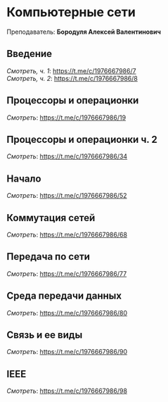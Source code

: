 ﻿# Компьютерные сети

Преподаватель: **Бородуля Алексей Валентинович**

## Введение

*Смотреть, ч. 1*: https://t.me/c/1976667986/7 \
*Смотреть, ч. 2*: https://t.me/c/1976667986/8

## Процессоры и операционки

*Смотреть*: https://t.me/c/1976667986/19

## Процессоры и операционки ч. 2
 
*Смотреть*: https://t.me/c/1976667986/34

## Начало
 
*Смотреть*: https://t.me/c/1976667986/52

## Коммутация сетей
 
*Смотреть*: https://t.me/c/1976667986/68

## Передача по сети
 
*Смотреть*: https://t.me/c/1976667986/77

## Среда передачи данных
 
*Смотреть*: https://t.me/c/1976667986/80

## Связь и ее виды
 
*Смотреть*: https://t.me/c/1976667986/90

## IEEE
 
*Смотреть*: https://t.me/c/1976667986/98